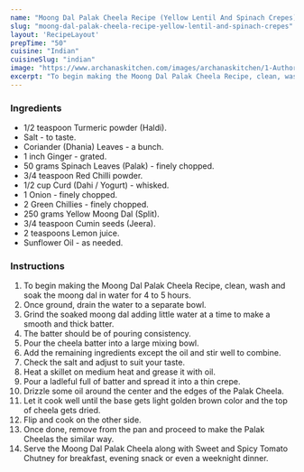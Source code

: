 ---
name: "Moong Dal Palak Cheela Recipe (Yellow Lentil And Spinach Crepes)"
slug: "moong-dal-palak-cheela-recipe-yellow-lentil-and-spinach-crepes"
layout: 'RecipeLayout'
prepTime: "50"
cuisine: "Indian"
cuisineSlug: "indian"
image: "https://www.archanaskitchen.com/images/archanaskitchen/1-Author/Farrukh_Aziz_Ansari/Moong_Dal_Palak_Cheela.jpg"
excerpt: "To begin making the Moong Dal Palak Cheela Recipe, clean, wash and soak the moong dal in water for 4 to 5 hours"
---

### Ingredients

- 1/2 teaspoon Turmeric powder (Haldi).
- Salt - to taste.
- Coriander (Dhania) Leaves - a bunch.
- 1 inch Ginger - grated.
- 50 grams Spinach Leaves (Palak) - finely chopped.
- 3/4 teaspoon Red Chilli powder.
- 1/2 cup Curd (Dahi / Yogurt) - whisked.
- 1 Onion - finely chopped.
- 2 Green Chillies - finely chopped.
- 250 grams Yellow Moong Dal (Split).
- 3/4 teaspoon Cumin seeds (Jeera).
- 2 teaspoons Lemon juice.
- Sunflower Oil - as needed.

### Instructions

1. To begin making the Moong Dal Palak Cheela Recipe, clean, wash and soak the moong dal in water for 4 to 5 hours.
1. Once ground, drain the water to a separate bowl.
1. Grind the soaked moong dal adding little water at a time to make a smooth and thick batter.
1. The batter should be of pouring consistency.
1. Pour the cheela batter into a large mixing bowl.
1. Add the remaining ingredients except the oil and stir well to combine.
1. Check the salt and adjust to suit your taste.
1. Heat a skillet on medium heat and grease it with oil.
1. Pour a ladleful full of batter and spread it into a thin crepe.
1. Drizzle some oil around the center and the edges of the Palak Cheela.
1. Let it cook well until the base gets light golden brown color and the top of cheela gets dried.
1. Flip and cook on the other side.
1. Once done, remove from the pan and proceed to make the Palak Cheelas the similar way.
1. Serve the Moong Dal Palak Cheela along with Sweet and Spicy Tomato Chutney for breakfast, evening snack or even a weeknight dinner.
